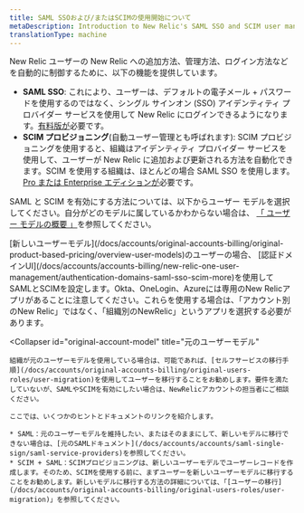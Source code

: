 ```yaml
---
title: SAML SSOおよび/またはSCIMの使用開始について
metaDescription: Introduction to New Relic's SAML SSO and SCIM user management options.
translationType: machine
---
```


New Relic ユーザーの New Relic への追加方法、管理方法、ログイン方法などを自動的に制御するために、以下の機能を提供しています。

* **SAML SSO**: これにより、ユーザーは、デフォルトの電子メール + パスワードを使用するのではなく、シングル サインオン (SSO) アイデンティティ プロバイダー サービスを使用して New Relic にログインできるようになります。[有料版が](/docs/accounts/accounts-billing/new-relic-one-pricing-billing/new-relic-one-pricing-billing/#editions)必要です。
* **SCIM プロビジョニング**(自動ユーザー管理とも呼ばれます): SCIM プロビジョニングを使用すると、組織はアイデンティティ プロバイダー サービスを使用して、ユーザーが New Relic に追加および更新される方法を自動化できます。SCIM を使用する組織は、ほとんどの場合 SAML SSO を使用します。[Pro または Enterprise エディションが](/docs/accounts/accounts-billing/new-relic-one-pricing-billing/new-relic-one-pricing-billing/#editions)必要です。

SAML と SCIM を有効にする方法については、以下からユーザー モデルを選択してください。自分がどのモデルに属しているかわからない場合は、 [「 ユーザー モデルの概要 」](/docs/accounts/original-accounts-billing/original-product-based-pricing/overview-user-models)を参照してください。

<CollapserGroup>
  <Collapser
    id="new-account-model"
    title="新しいユーザーモデル"
  >
    [新しいユーザーモデル](/docs/accounts/original-accounts-billing/original-product-based-pricing/overview-user-models)のユーザーの場合、 [認証ドメインUI](/docs/accounts/accounts-billing/new-relic-one-user-management/authentication-domains-saml-sso-scim-more)を使用してSAMLとSCIMを設定します。Okta、OneLogin、Azureには専用のNew Relicアプリがあることに注意してください。これらを使用する場合は、「アカウント別のNew Relic」ではなく、「組織別のNewRelic」というアプリを選択する必要があります。
  </Collapser>

  <Collapser
    id="original-account-model"
    title="元のユーザーモデル"
  >
    組織が元のユーザーモデルを使用している場合は、可能であれば、[セルフサービスの移行手順](/docs/accounts/original-accounts-billing/original-users-roles/user-migration)を使用してユーザーを移行することをお勧めします。要件を満たしていないが、SAMLやSCIMを有効にしたい場合は、NewRelicアカウントの担当者にご相談ください。

    ここでは、いくつかのヒントとドキュメントのリンクを紹介します。

    * SAML：元のユーザーモデルを維持したい、またはそのままにして、新しいモデルに移行できない場合は、[元のSAMLドキュメント](/docs/accounts/accounts/saml-single-sign/saml-service-providers)を参照してください。
    * SCIM + SAML：SCIMプロビジョニングは、新しいユーザーモデルでユーザーレコードを作成します。そのため、SCIMを使用する前に、まずユーザーを新しいユーザーモデルに移行することをお勧めします。新しいモデルに移行する方法の詳細については、「[ユーザーの移行](/docs/accounts/original-accounts-billing/original-users-roles/user-migration)」を参照してください。
  </Collapser>
</CollapserGroup>